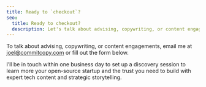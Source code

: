 ```yaml
---
title: Ready to `checkout`?
seo:
  title: Ready to checkout?
  description: Let's talk about advising, copywriting, or content engagements targeting the technical audiences of open-source startup.
---
```



To talk about advising, copywriting, or content engagements, email me at joel@commitcopy.com or fill out the form below.

I’ll be in touch within one business day to set up a discovery session to learn more your open-source startup and the trust you need to build with expert tech content and strategic storytelling.

<Form />
